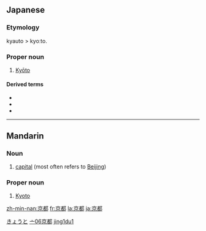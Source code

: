 ==Japanese==   
{{ja-kanjitab|京|都|}}

===Etymology===

kyauto > kyoːto.
                                    
===Proper noun===
{{ja-pos|k|proper|hira=きょうと|hhira=きゃうと|rom=Kyōto|hira=みやこ}}

# [[Kyōto]]

====Derived terms====
*{{term|京阪||[[Kyōto]] and [[Ōsaka]]|tr=[[けいはん]], [[keihan]]|sc=Jpan|lang=ja}}
*{{term|京阪奈||[[Kyōto]], [[Ōsaka]], and [[Nara]]|tr=[[けいはんな]], [[keihanna]]|sc=Jpan|lang=ja}}
*{{term|京阪神||[[Kyōto]], [[Ōsaka]], and [[Kōbe]]|tr=[[けいはんしん]], [[keihanshin]]|sc=Jpan|lang=ja}}

[[Category:ja:Cities|きょうと]]

----

==Mandarin==
{{zh-hanzi|[[京]][[都]]}}

===Noun===
{{cmn-noun|ts|pin=jīngdū|pint=jing1du1|rs=亠06}}

# [[capital]] (most often refers to [[Beijing]])

===Proper noun===
{{cmn-proper|ts|pin=Jīngdū|pint=jing1du1|rs=亠06}}

# [[Kyoto]]

[[Category:zh-tw:Cities|亠06京都]]
[[Category:zh-cn:Cities|jing1du1]]

[[zh-min-nan:京都]]
[[fr:京都]]
[[la:京都]]
[[ja:京都]]